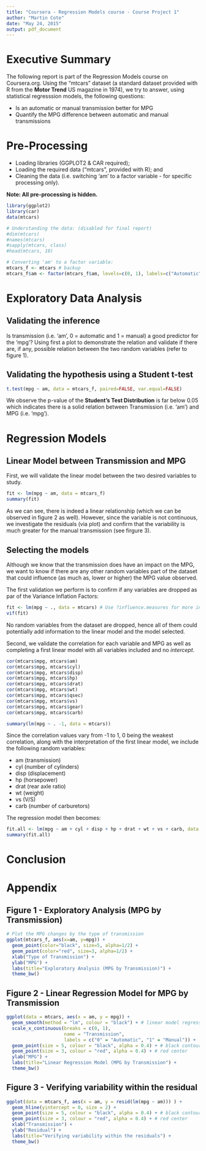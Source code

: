 ```yaml
---
title: "Coursera - Regression Models course - Course Project 1"
author: "Martin Cote"
date: "May 24, 2015"
output: pdf_document
---
```


# Executive Summary

The following report is part of the Regression Models course on Coursera.org.  Using the "mtcars" dataset (a standard dataset provided with R from the **Motor Trend** US magazine in 1974), we try to answer, using statistical regresssion models, the following questions:

* Is an automatic or manual transmission better for MPG
* Quantify the MPG difference between automatic and manual transmissions

# Pre-Processing

* Loading libraries (GGPLOT2 & CAR required);
* Loading the required data ("mtcars", provided with R); and
* Cleaning the data (i.e. switching 'am' to a factor variable - for specific processing only).

**Note: All pre-processing is hidden.**

```r
library(ggplot2)
library(car)
data(mtcars)

# Understanding the data: (disabled for final report)
#dim(mtcars)
#names(mtcars)
#sapply(mtcars, class)
#head(mtcars, 10)

# Converting 'am' to a factor variable:
mtcars_f <- mtcars # backup
mtcars_f$am <- factor(mtcars_f$am, levels=c(0, 1), labels=c("Automatic", "Manual"))
```

# Exploratory Data Analysis

## Validating the inference

Is transmission (i.e. 'am', 0 = automatic and 1 = manual) a good predictor for the 'mpg'?  Using first a plot to demonstrate the relation and validate if there are, if any, possible relation between the two random variables (refer to figure 1).

## Validating the hypothesis using a Student **t-test**

```r
t.test(mpg ~ am, data = mtcars_f, paired=FALSE, var.equal=FALSE)
```

We observe the p-value of the **Student's Test Distribution** is far below 0.05 which indicates there is a solid relation between Transmission (i.e. 'am') and MPG (i.e. 'mpg').

# Regression Models

## Linear Model between Transmission and MPG

First, we will validate the linear model between the two desired variables to study.

```r
fit <- lm(mpg ~ am, data = mtcars_f)
summary(fit)
```

As we can see, there is indeed a linear relationship (which we can be observed in figure 2 as well).  However, since the variable is not continuous, we investigate the residuals (via plot) and confirm that the variability is much greater for the manual transmission (see firgure 3).

## Selecting the models

Although we know that the transmission does have an impact on the MPG, we want to know if there are any other random variables part of the dataset that could influence (as much as, lower or higher) the MPG value observed.

The first validation we perform is to confirm if any variables are dropped as par of the Variance Inflation Factors:

```r
fit <- lm(mpg ~ ., data = mtcars) # Use ?influence.measures for more information
vif(fit)
```

No random variables from the dataset are dropped, hence all of them could potentially add information to the linear model and the model selected.

Second, we validate the correlation for each variable and MPG as well as completing a first linear model with all variables included and no *intercept*.

```r
cor(mtcars$mpg, mtcars$am)
cor(mtcars$mpg, mtcars$cyl)
cor(mtcars$mpg, mtcars$disp)
cor(mtcars$mpg, mtcars$hp)
cor(mtcars$mpg, mtcars$drat)
cor(mtcars$mpg, mtcars$wt)
cor(mtcars$mpg, mtcars$qsec)
cor(mtcars$mpg, mtcars$vs)
cor(mtcars$mpg, mtcars$gear)
cor(mtcars$mpg, mtcars$carb)

summary(lm(mpg ~ . -1, data = mtcars))
```

Since the correlation values vary from -1 to 1, 0 being the weakest correlation, along with the interpretation of the first linear model, we include the following random variables:

* am (transmission)
* cyl (number of cylinders)
* disp (displacement)
* hp (horsepower)
* drat (rear axle ratio)
* wt (weight)
* vs (V/S)
* carb (number of carburetors)

The regression model then becomes:

```r
fit.all <- lm(mpg ~ am + cyl + disp + hp + drat + wt + vs + carb, data = mtcars)
summary(fit.all)
```

# Conclusion

\pagebreak

# Appendix

## Figure 1 - Exploratory Analysis (MPG by Transmission)
```r
# Plot the MPG changes by the type of transmission
ggplot(mtcars_f, aes(x=am, y=mpg)) +
  geom_point(color="black", size=5, alpha=1/2) +
  geom_point(color="red", size=3, alpha=1/2) +
  xlab("Type of Transmission") +
  ylab("MPG") +
  labs(title="Exploratory Analysis (MPG by Transmission)") +
  theme_bw()

```

## Figure 2 - Linear Regression Model for MPG by Transmission
```r
ggplot(data = mtcars, aes(x = am, y = mpg)) +
  geom_smooth(method = "lm", colour = "black") + # linear model regression
  scale_x_continuous(breaks = c(0, 1),
                     name = "Transmission",
                     labels = c("0" = "Automatic", "1" = "Manual")) +
  geom_point(size = 5, colour = "black", alpha = 0.4) + # black contour
  geom_point(size = 3, colour = "red", alpha = 0.4) + # red center
  ylab("MPG") +
  labs(title="Linear Regression Model (MPG by Transmission") +
  theme_bw()
```

## Figure 3 - Verifying variability within the residual
```r
ggplot(data = mtcars_f, aes(x = am, y = resid(lm(mpg ~ am))) ) +
  geom_hline(yintercept = 0, size = 2) +
  geom_point(size = 5, colour = "black", alpha = 0.4) + # black contour
  geom_point(size = 3, colour = "red", alpha = 0.4) + # red center
  xlab("Transmission") +
  ylab("Residual") +
  labs(title="Verifying variability within the residuals") +
  theme_bw()
```


